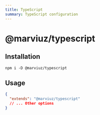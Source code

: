 ```yaml
---
title: TypeScript
summary: TypeScript configuration
---
```


# @marviuz/typescript

## Installation

```package-install
npm i -D @marviuz/typescript
```

## Usage

```jsonc:tsconfig.json
{
  "extends": "@marviuz/typescript"
  // ... Other options
}
```
